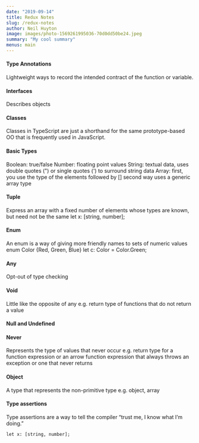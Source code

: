 ```yaml
---
date: "2019-09-14"
title: Redux Notes
slug: /redux-notes
author: Neil Huyton
image: images/photo-1569261995036-70d0dd50be24.jpeg
summary: "My cool summary"
menus: main
---
```


#### Type Annotations

Lightweight ways to record the intended contract of the function or variable.

#### Interfaces

Describes objects

#### Classes

Classes in TypeScript are just a shorthand for the same prototype-based OO that is frequently used in JavaScript.

#### Basic Types

Boolean: true/false
Number: floating point values
String: textual data, uses double quotes (") or single quotes (') to surround string data
Array:
first, you use the type of the elements followed by []
second way uses a generic array type

#### Tuple

Express an array with a fixed number of elements whose types are known, but need not be the same
let x: [string, number];

#### Enum

An enum is a way of giving more friendly names to sets of numeric values
enum Color {Red, Green, Blue}
let c: Color = Color.Green;

#### Any

Opt-out of type checking

#### Void

Little like the opposite of any e.g. return type of functions that do not return a value

#### Null and Undefined

#### Never

Represents the type of values that never occur e.g. return type for a function expression or an arrow function expression that always throws an exception or one that never returns

#### Object

A type that represents the non-primitive type e.g. object, array

#### Type assertions

Type assertions are a way to tell the compiler “trust me, I know what I’m doing.”

`let x: [string, number];`
